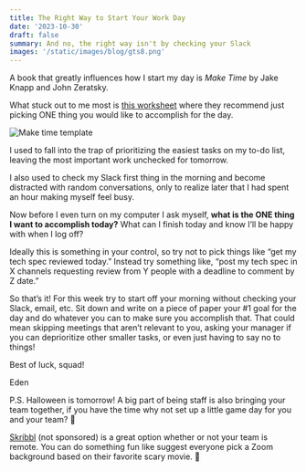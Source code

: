 ```yaml
---
title: The Right Way to Start Your Work Day
date: '2023-10-30'
draft: false
summary: And no, the right way isn't by checking your Slack
images: '/static/images/blog/gts8.png'
---
```


A book that greatly influences how I start my day is _Make Time_ by Jake Knapp and John Zeratsky.

What stuck out to me most is [this worksheet](https://maketime.blog/tools/) where they recommend just picking ONE thing you would like to accomplish for the day.

![Make time template](https://substackcdn.com/image/fetch/w_1456,c_limit,f_webp,q_auto:good,fl_progressive:steep/https%3A%2F%2Fsubstack-post-media.s3.amazonaws.com%2Fpublic%2Fimages%2F7a3d0b2f-68f3-48df-977e-de70a89d739b_910x1164.png)

I used to fall into the trap of prioritizing the easiest tasks on my to-do list, leaving the most important work unchecked for tomorrow.

I also used to check my Slack first thing in the morning and become distracted with random conversations, only to realize later that I had spent an hour making myself feel busy.

Now before I even turn on my computer I ask myself, **what is the ONE thing I want to accomplish today?** What can I finish today and know I’ll be happy with when I log off?

Ideally this is something in your control, so try not to pick things like “get my tech spec reviewed today.” Instead try something like, “post my tech spec in X channels requesting review from Y people with a deadline to comment by Z date.”

So that’s it! For this week try to start off your morning without checking your Slack, email, etc. Sit down and write on a piece of paper your #1 goal for the day and do whatever you can to make sure you accomplish that. That could mean skipping meetings that aren’t relevant to you, asking your manager if you can deprioritize other smaller tasks, or even just having to say no to things!

Best of luck, squad!

Eden

P.S. Halloween is tomorrow! A big part of being staff is also bringing your team together, if you have the time why not set up a little game day for you and your team? 🎃

[Skribbl](https://skribbl.io/) (not sponsored) is a great option whether or not your team is remote. You can do something fun like suggest everyone pick a Zoom background based on their favorite scary movie. 👻
